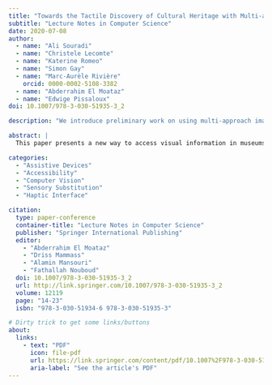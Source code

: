 ```yaml
---
title: "Towards the Tactile Discovery of Cultural Heritage with Multi-approach Segmentation"
subtitle: "Lecture Notes in Computer Science"
date: 2020-07-08
author:
  - name: "Ali Souradi"
  - name: "Christele Lecomte"
  - name: "Katerine Romeo"
  - name: "Simon Gay"
  - name: "Marc-Aurèle Rivière"
    orcid: 0000-0002-5108-3382
  - name: "Abderrahim El Moataz"
  - name: "Edwige Pissaloux"
doi: 10.1007/978-3-030-51935-3_2

description: "We introduce preliminary work on using multi-approach image segmentation, combined with a force-feedback interface, to provide access to Artworks to Visually Impaired People"

abstract: |
  This paper presents a new way to access visual information in museums through tactile exploration, and related techniques to efficiently transform visual data into tactile objects. Accessibility to cultural heritage and artworks for people with visual impairments requires the segmentation of images and paintings to extract and classify their contents into meaningful elements which can then be presented through a tactile medium. In this paper, we investigate the feasibility and how to optimize the tactile discovery of an image. First, we study the emergence of image comprehension through tactile discovery, using 3D-printed objects extracted from paintings. Later, we present a dynamic Force Feedback Tablet (F2T) used to convey the 2D shape and texture information of objects through haptic feedback. We then explore several image segmentation methods to automate the extraction of meaningful objects from selected artworks, to be presented to visually impaired people through the F2T. Finally, we evaluate how to best combine the F2T’s haptic effects in order to convey the extracted objects and features to the users, with the aim of facilitating the comprehension of the represented objects and their affordances.

categories:
  - "Assistive Devices"
  - "Accessibility"
  - "Computer Vision"
  - "Sensory Substitution"
  - "Haptic Interface"

citation:
  type: paper-conference
  container-title: "Lecture Notes in Computer Science"
  publisher: "Springer International Publishing"
  editor:
    - "Abderrahim El Moataz"
    - "Driss Mammass"
    - "Alamin Mansouri"
    - "Fathallah Nouboud"
  doi: 10.1007/978-3-030-51935-3_2
  url: http://link.springer.com/10.1007/978-3-030-51935-3_2
  volume: 12119
  page: "14-23"
  isbn: "978-3-030-51934-6 978-3-030-51935-3"

# Dirty trick to get some links/buttons
about:
  links:
    - text: "PDF"
      icon: file-pdf
      url: https://link.springer.com/content/pdf/10.1007%2F978-3-030-51935-3_2.pdf
      aria-label: "See the article's PDF"
---
```

